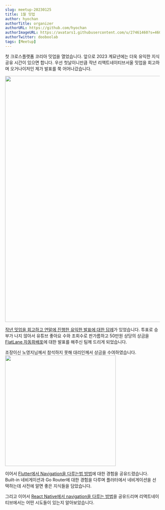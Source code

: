 ---
slug: meetup-20230125
title: 1월 밋업
author: hyochan
authorTitle: organizer
authorURL: https://github.com/hyochan
authorImageURL: https://avatars1.githubusercontent.com/u/27461460?s=460&u=b5860875e26d33fd70fd210f4ea74f81cdf9d99b&v=4
authorTwitter: dooboolab
tags: [Meetup]
---


첫 크로스플랫폼 코리아 밋업을 열었습니다. 앞으로 2023 계묘년에는 더욱 유익한 지식공유 시간이 있으면 합니다.
우선 첫날이니만큼 작년 리액트네이티브서울 밋업을 회고하며 오거나이저인 제가 발표를 쭉 어어나갔습니다.

<img src="https://user-images.githubusercontent.com/27461460/215254735-c2646085-bf23-47d2-8bf0-913f764f7808.png" width="800" />

[작년 밋업을 회고하고 연말에 진행한 유익한 발표에 대한 답례](https://www.youtube.com/watch?v=-t9h1dVzRIA&list=PLMu8UG37vF6p5betw-J2_b4IdXSE01HvH&index=2)가 있었습니다.
투표로 승부가 나지 않아서 유튜브 좋아요 수와 조회수로 판가름하고 50만원 상당의 상금을 [FlatLane 자동화배포](https://www.youtube.com/watch?v=KnTh4iCEiNo&list=PLMu8UG37vF6oJLNhjsjoy_ApcJFZZwJOo)에 대한 발표를 해주신 팀께 드리게 되었습니다.

조장이신 노영지님께서 참석하지 못해 대리인께서 상금을 수여하였습니다.<br/>
<img src="https://user-images.githubusercontent.com/27461460/215254744-82769df0-0b40-4bdd-8094-223fa258ca38.png" width="360" />

이어서 [Flutter에서 Navigation을 다루는법 방법](https://www.youtube.com/watch?v=-t9h1dVzRIA&list=PLMu8UG37vF6p5betw-J2_b4IdXSE01HvH&index=2)에 대한 경험을 공유드렸습니다. Built-in 네비게이션과 Go Router에 대한 경험을 다루며 플러터에서 네비게이션을 선택하는데 사전에 알면 좋은 지식들을 담았습니다.

그리고 이어서 [React Native에서 navigation을 다루는 방법](https://www.youtube.com/watch?v=R7uiKmfS1Wo&list=PLMu8UG37vF6p5betw-J2_b4IdXSE01HvH&index=4)을 공유드리며 리액트네이티브에서는 어떤 시도들이 있는지 알아보았습니다.

<AdFitMobileBanner
  unit="DAN-MbgKf77ax95JqLJl"
  className="adfit-middle-mobile-2023-01-25"
/>
